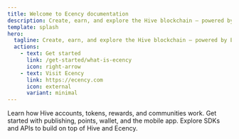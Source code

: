 ```yaml
---
title: Welcome to Ecency documentation
description: Create, earn, and explore the Hive blockchain — powered by Ecency.
template: splash
hero:
  tagline: Create, earn, and explore the Hive blockchain — powered by Ecency.
  actions:
    - text: Get started
      link: /get-started/what-is-ecency
      icon: right-arrow
    - text: Visit Ecency
      link: https://ecency.com
      icon: external
      variant: minimal
---
```



<CardGrid>
    <Card title="Hive basics" icon="open-book">
        Learn how Hive accounts, tokens, rewards, and communities work.
    </Card>
    <Card title="Using Ecency" icon="information">
        Get started with publishing, points, wallet, and the mobile app.
    </Card>
    <Card title="Developer Tools" icon="rocket">
        Explore SDKs and APIs to build on top of Hive and Ecency.
    </Card>
</CardGrid>
